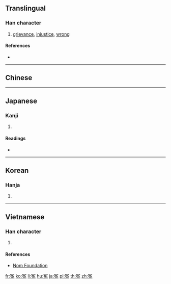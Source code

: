 {{character info/new}}
{{also|冤}}
==Translingual==

===Han character===
{{Han char|rn=40|rad=宀|as=08|sn=11|four=|canj=JNAI|ids=⿱宀兔}}

# [[grievance]], [[injustice]], [[wrong]]

====References====
* {{Han ref|kx=0288.030|dkj=07202|dj=0569.070|hdz=20940.030|uh=5BC3|ud=23491}}

----

==Chinese==
{{zh-see|冤|v}}

----

==Japanese==

===Kanji===
{{ja-kanji|grade=|rs=宀08}}

# {{defn|lang=ja|sort=宀08}}

====Readings====
* {{ja-readings|on=[[えん]] (en)|kun=[[かがむ]] (kagamu), [[ぬれぎぬ]] (nureginu)}}

----

==Korean==

===Hanja===
{{ko-hanja|hangeul=원|rv=won|mr=wŏn}}

# {{defn|lang=ko|sort=宀08}}

----

==Vietnamese==

===Han character===
{{vi-readings|rs=宀08|hanviet=oan}}

# {{defn|lang=vi|sort=宀08}}

====References====
* [http://nomfoundation.org/common/nom_details.php?codepoint=5bc3 Nom Foundation]

[[fr:寃]]
[[ko:寃]]
[[li:寃]]
[[hu:寃]]
[[ja:寃]]
[[pl:寃]]
[[th:寃]]
[[zh:寃]]